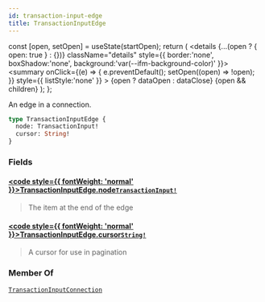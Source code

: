 ```yaml
---
id: transaction-input-edge
title: TransactionInputEdge
---
```









  const [open, setOpen] = useState(startOpen);
  return (
    <details {...(open ? { open: true } : {})} className="details" style={{ border:'none', boxShadow:'none', background:'var(--ifm-background-color)' }}>
      <summary
        onClick={(e) => {
          e.preventDefault();
          setOpen((open) => !open);
        }}
        style={{ listStyle:'none' }}
      >
      {open ? dataOpen : dataClose}
      </summary>
      {open && children}
    </details>
  );
};








An edge in a connection.


```graphql
type TransactionInputEdge {
  node: TransactionInput!
  cursor: String!
}
```




### Fields

#### [<code style={{ fontWeight: 'normal' }}>TransactionInputEdge.<b>node</b></code>](#)<Bullet />[`TransactionInput!`](/references/sui-api/sui-graphql/reference/unions/transaction-input) <Badge class="badge badge--secondary" text="non-null"/> <Badge class="badge badge--secondary" text="union"/> 
> 
> 
> The item at the end of the edge
> 

#### [<code style={{ fontWeight: 'normal' }}>TransactionInputEdge.<b>cursor</b></code>](#)<Bullet />[`String!`](/references/sui-api/sui-graphql/reference/scalars/string) <Badge class="badge badge--secondary" text="non-null"/> <Badge class="badge badge--secondary" text="scalar"/> 
> 
> 
> A cursor for use in pagination
> 



### Member Of

[`TransactionInputConnection`](/references/sui-api/sui-graphql/reference/objects/transaction-input-connection)  <Badge class="badge badge--secondary" text="object"/>

